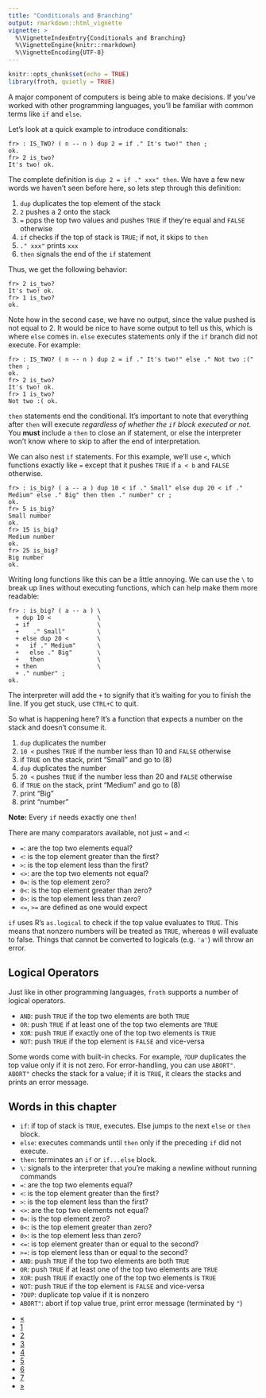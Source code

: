 ```yaml
---
title: "Conditionals and Branching"
output: rmarkdown::html_vignette
vignette: >
  %\VignetteIndexEntry{Conditionals and Branching}
  %\VignetteEngine{knitr::rmarkdown}
  %\VignetteEncoding{UTF-8}
---
```


```r
knitr::opts_chunk$set(echo = TRUE)
library(froth, quietly = TRUE)
```

A major component of computers is being able to make decisions. If you've worked with other programming languages, you'll be familiar with common terms like `if` and `else`.

Let's look at a quick example to introduce conditionals:
```
fr> : IS_TWO? ( n -- n ) dup 2 = if ." It's two!" then ;
ok.
fr> 2 is_two?
It's two! ok.
```

The complete definition is `dup 2 = if ." xxx" then`. We have a few new words we haven't seen before here, so lets step through this definition:

1. `dup` duplicates the top element of the stack
2. `2` pushes a 2 onto the stack
3. <New Word> `=` pops the top two values and pushes `TRUE` if they're equal and `FALSE` otherwise
4. <New Word> `if` checks if the top of stack is `TRUE`; if not, it skips to `then`
5. `." xxx"` prints `xxx`
6. `then` signals the end of the `if` statement

Thus, we get the following behavior:
```
fr> 2 is_two?
It's two! ok.
fr> 1 is_two?
ok.
```
Note how in the second case, we have no output, since the value pushed is not equal to 2. It would be nice to have some output to tell us this, which is where `else` comes in. `else` executes statements only if the `if` branch did not execute. For example:
```
fr> : IS_TWO? ( n -- n ) dup 2 = if ." It's two!" else ." Not two :(" then ;
ok.
fr> 2 is_two?
It's two! ok.
fr> 1 is_two?
Not two :( ok.
```
`then` statements end the conditional. It's important to note that everything after `then` will execute *regardless of whether the `if` block executed or not*. You **must** include a `then` to close an if statement, or else the interpreter won't know where to skip to after the end of interpretation.

We can also nest `if` statements. For this example, we'll use `<`, which functions exactly like `=` except that it pushes `TRUE` if `a < b` and `FALSE` otherwise.

```
fr> : is_big? ( a -- a ) dup 10 < if ." Small" else dup 20 < if ." Medium" else ." Big" then then ." number" cr ; 
ok.
fr> 5 is_big?
Small number 
ok.
fr> 15 is_big?
Medium number 
ok.
fr> 25 is_big?
Big number 
ok.
```

Writing long functions like this can be a little annoying. We can use the `\` to break up lines without executing functions, which can help make them more readable:

```
fr> : is_big? ( a -- a ) \
  + dup 10 <             \
  + if                   \
  +    ." Small"         \
  + else dup 20 <        \
  +   if ." Medium"      \
  +   else ." Big"       \
  +   then               \
  + then                 \
  + ." number" ; 
ok.
```
The interpreter will add the `+` to signify that it's waiting for you to finish the line. If you get stuck, use `CTRL+C` to quit.

So what is happening here? It's a function that expects a number on the stack and doesn't consume it.

1. `dup` duplicates the number
2. `10 <` pushes `TRUE` if the number less than 10 and `FALSE` otherwise
3. if `TRUE` on the stack, print "Small" and go to (8)
4. `dup` duplicates the number
5. `20 <` pushes `TRUE` if the number less than 20 and `FALSE` otherwise
6. if `TRUE` on the stack, print "Medium" and go to (8)
7. print "Big"
8. print "number"

**Note:** Every `if` needs exactly one `then`!

There are many comparators available, not just `=` and `<`:

- `=`: are the top two elements equal?
- `<`: is the top element greater than the first?
- `>`: is the top element less than the first?
- `<>`: are the top two elements not equal?
- `0=`: is the top element zero?
- `0<`: is the top element greater than zero?
- `0>`: is the top element less than zero?
- `<=`, `>=` are defined as one would expect

`if` uses R's `as.logical` to check if the top value evaluates to `TRUE`. This means that nonzero numbers will be treated as `TRUE`, whereas `0` will evaluate to false. Things that cannot be converted to logicals (e.g. `'a'`) will throw an error.

## Logical Operators

Just like in other programming languages, `froth` supports a number of logical operators. 

- `AND`: push `TRUE` if the top two elements are both `TRUE`
- `OR`: push `TRUE` if at least one of the top two elements are `TRUE`
- `XOR`: push `TRUE` if exactly one of the top two elements is `TRUE`
- `NOT`: push `TRUE` if the top element is `FALSE` and vice-versa

Some words come with built-in checks. For example, `?DUP` duplicates the top value only if it is not zero. For error-handling, you can use `ABORT"`. `ABORT"` checks the stack for a value; if it is `TRUE`, it clears the stacks and prints an error message.

## Words in this chapter

- `if`: if top of stack is `TRUE`, executes. Else jumps to the next `else` or `then` block.
- `else`: executes commands until `then` only if the preceding `if` did not execute.
- `then`: terminates an `if` or `if...else` block.
- `\`: signals to the interpreter that you're making a newline without running commands
- `=`: are the top two elements equal?
- `<`: is the top element greater than the first?
- `>`: is the top element less than the first?
- `<>`: are the top two elements not equal?
- `0=`: is the top element zero?
- `0<`: is the top element greater than zero?
- `0>`: is the top element less than zero?
- `<=`: is top element greater than or equal to the second?
- `>=`: is top element less than or equal to the second?
- `AND`: push `TRUE` if the top two elements are both `TRUE`
- `OR`: push `TRUE` if at least one of the top two elements are `TRUE`
- `XOR`: push `TRUE` if exactly one of the top two elements is `TRUE`
- `NOT`: push `TRUE` if the top element is `FALSE` and vice-versa
- `?DUP`: duplicate top value if it is nonzero
- `ABORT"`: abort if top value true, print error message (terminated by `"`)

<div class="center">
  <ul class="pagination pagination-lg">
    <li class="page-item">
      <a class="page-link" href="https://www.ahl27.com/froth/articles/ArithmeticAndStacks.html">&laquo;</a>
    </li>
    <li class="page-item">
      <a class="page-link" href="https://www.ahl27.com/froth/articles/FundamentalFroth.html">1</a>
    </li>
    <li class="page-item">
      <a class="page-link" href="https://www.ahl27.com/froth/articles/ArithmeticAndStacks.html">2</a>
    </li>
    <li class="page-item active">
      <a class="page-link" href="https://www.ahl27.com/froth/articles/Conditionals.html">3</a>
    </li>
    <li class="page-item">
      <a class="page-link" href="https://www.ahl27.com/froth/articles/Loops.html">4</a>
    </li>
    <li class="page-item">
      <a class="page-link" href="https://www.ahl27.com/froth/articles/Variables.html">5</a>
    </li>
    <li class="page-item">
      <a class="page-link" href="https://www.ahl27.com/froth/articles/RInterface.html">6</a>
    </li>
    <li class="page-item">
      <a class="page-link" href="https://www.ahl27.com/froth/articles/Glossary.html">7</a>
    </li>
    <li class="page-item">
      <a class="page-link" href="https://www.ahl27.com/froth/articles/Loops.html">&raquo;</a>
    </li>
  </ul>
</div>
